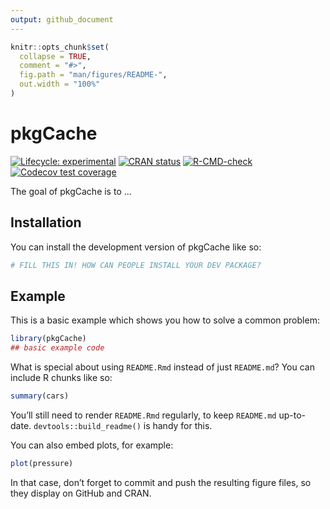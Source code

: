 ```yaml
---
output: github_document
---
```


<!-- README.md is generated from README.Rmd. Please edit that file -->

```r
knitr::opts_chunk$set(
  collapse = TRUE,
  comment = "#>",
  fig.path = "man/figures/README-",
  out.width = "100%"
)
```

# pkgCache

<!-- badges: start -->
[![Lifecycle: experimental](https://img.shields.io/badge/lifecycle-experimental-orange.svg)](https://lifecycle.r-lib.org/articles/stages.html#experimental)
[![CRAN status](https://www.r-pkg.org/badges/version/pkgCache)](https://CRAN.R-project.org/package=pkgCache)
[![R-CMD-check](https://github.com/StatsRhian/pkgCache/actions/workflows/R-CMD-check.yaml/badge.svg)](https://github.com/StatsRhian/pkgCache/actions/workflows/R-CMD-check.yaml)
[![Codecov test coverage](https://codecov.io/gh/StatsRhian/pkgCache/branch/main/graph/badge.svg)](https://app.codecov.io/gh/StatsRhian/pkgCache?branch=main)
<!-- badges: end -->

The goal of pkgCache is to ...

## Installation

You can install the development version of pkgCache like so:

``` r
# FILL THIS IN! HOW CAN PEOPLE INSTALL YOUR DEV PACKAGE?
```

## Example

This is a basic example which shows you how to solve a common problem:

```r
library(pkgCache)
## basic example code
```

What is special about using `README.Rmd` instead of just `README.md`? You can include R chunks like so:

```r
summary(cars)
```

You'll still need to render `README.Rmd` regularly, to keep `README.md` up-to-date. `devtools::build_readme()` is handy for this.

You can also embed plots, for example:

```r
plot(pressure)
```

In that case, don't forget to commit and push the resulting figure files, so they display on GitHub and CRAN.

